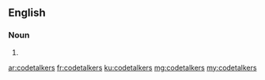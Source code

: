 ==English==

===Noun===
{{head|en|plural}}

# {{plural of|codetalker|lang=en|nocat=1}}

[[ar:codetalkers]]
[[fr:codetalkers]]
[[ku:codetalkers]]
[[mg:codetalkers]]
[[my:codetalkers]]
